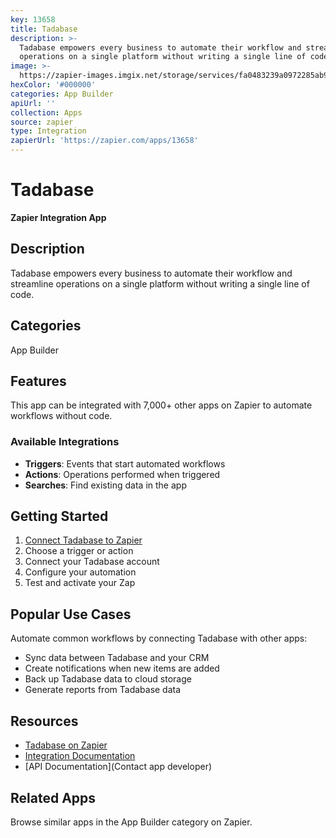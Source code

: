 ```yaml
---
key: 13658
title: Tadabase
description: >-
  Tadabase empowers every business to automate their workflow and streamline
  operations on a single platform without writing a single line of code.
image: >-
  https://zapier-images.imgix.net/storage/services/fa0483239a0972285ab994a49860d381.png?auto=format%2Ccompress&ixlib=python-3.0.0&q=50
hexColor: '#000000'
categories: App Builder
apiUrl: ''
collection: Apps
source: zapier
type: Integration
zapierUrl: 'https://zapier.com/apps/13658'
---
```

# Tadabase

**Zapier Integration App**

## Description

Tadabase empowers every business to automate their workflow and streamline operations on a single platform without writing a single line of code.

## Categories

App Builder

## Features

This app can be integrated with 7,000+ other apps on Zapier to automate workflows without code.

### Available Integrations

- **Triggers**: Events that start automated workflows
- **Actions**: Operations performed when triggered
- **Searches**: Find existing data in the app

## Getting Started

1. [Connect Tadabase to Zapier](https://zapier.com/apps/13658)
2. Choose a trigger or action
3. Connect your Tadabase account
4. Configure your automation
5. Test and activate your Zap

## Popular Use Cases

Automate common workflows by connecting Tadabase with other apps:

- Sync data between Tadabase and your CRM
- Create notifications when new items are added
- Back up Tadabase data to cloud storage
- Generate reports from Tadabase data

## Resources

- [Tadabase on Zapier](https://zapier.com/apps/13658)
- [Integration Documentation](https://zapier.com/apps/13658/integrations)
- [API Documentation](Contact app developer)

## Related Apps

Browse similar apps in the App Builder category on Zapier.
